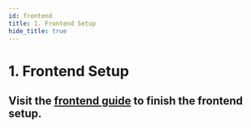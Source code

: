 ```yaml
---
id: frontend
title: 1. Frontend Setup
hide_title: true
---
```


# 1. Frontend Setup

## Visit the [frontend guide](../../quick-setup/frontend) to finish the frontend setup.
